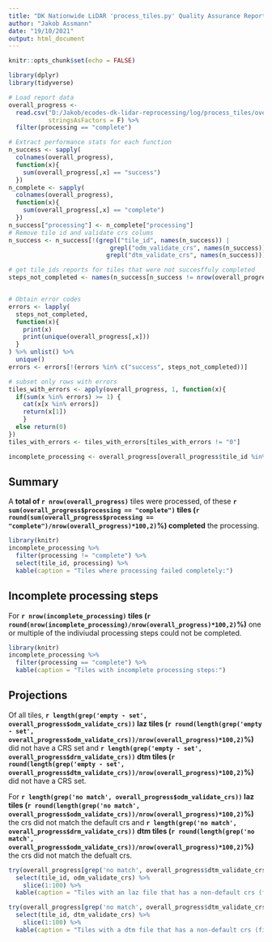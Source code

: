 ```yaml
---
title: "DK Nationwide LiDAR 'process_tiles.py' Quality Assurance Report"
author: "Jakob Assmann"
date: "19/10/2021"
output: html_document
---
```


```r
knitr::opts_chunk$set(echo = FALSE)
```

```r
library(dplyr)
library(tidyverse)

# Load report data
overall_progress <- 
  read.csv("D:/Jakob/ecodes-dk-lidar-reprocessing/log/process_tiles/overall_progress.csv",
           stringsAsFactors = F) %>%
  filter(processing == "complete")

# Extract performance stats for each function
n_success <- sapply(
  colnames(overall_progress), 
  function(x){
    sum(overall_progress[,x] == "success")
  })
n_complete <- sapply(
  colnames(overall_progress), 
  function(x){
    sum(overall_progress[,x] == "complete")
  })
n_success["processing"] <- n_complete["processing"]
# Remove tile id and validate crs colums
n_success <- n_success[!(grepl("tile_id", names(n_success)) |
                            grepl("odm_validate_crs", names(n_success)) |
                           grepl("dtm_validate_crs", names(n_success)))]

# get tile_ids reports for tiles that were not succesffuly completed
steps_not_completed <- names(n_success[n_success != nrow(overall_progress)])


# Obtain error codes
errors <- lapply(
  steps_not_completed,
  function(x){
    print(x)
    print(unique(overall_progress[,x]))
  }
) %>% unlist() %>%
  unique()
errors <- errors[!(errors %in% c("success", steps_not_completed))]

# subset only rows with errors
tiles_with_errors <- apply(overall_progress, 1, function(x){
  if(sum(x %in% errors) >= 1) {
    cat(x[x %in% errors])
    return(x[1])
    }
  else return(0)
})
tiles_with_errors <- tiles_with_errors[tiles_with_errors != "0"]

incomplete_processing <- overall_progress[overall_progress$tile_id %in% tiles_with_errors,]

```

## Summary

A __total of `r nrow(overall_progress)`__ tiles were processed, of these __`r sum(overall_progress$processing == "complete")` tiles (`r round(sum(overall_progress$processing == "complete")/nrow(overall_progress)*100,2)`%) completed__  the processing.  

```r
library(knitr)
incomplete_processing %>%
  filter(processing != "complete") %>%
  select(tile_id, processing) %>%
  kable(caption = "Tiles where processing failed completely:")
```

## Incomplete processing steps

For __`r nrow(incomplete_processing)` tiles (`r round(nrow(incomplete_processing)/nrow(overall_progress)*100,2)`%)__ one or multiple of the indiviudal processing steps could not be completed.

```r
library(knitr)
incomplete_processing %>% 
  filter(processing == "complete") %>% 
  kable(caption = "Tiles with incomplete processing steps:")
```

## Projections

Of all tiles, __`r length(grep('empty - set', overall_progress$odm_validate_crs))` laz tiles (`r round(length(grep('empty - set', overall_progress$odm_validate_crs))/nrow(overall_progress)*100,2)`%)__ did not have a CRS set and __`r length(grep('empty - set', overall_progress$drm_validate_crs))` dtm tiles (`r round(length(grep('empty - set', overall_progress$dtm_validate_crs))/nrow(overall_progress)*100,2)`%)__ did not have a CRS set.

For __`r length(grep('no match', overall_progress$odm_validate_crs))` laz
tiles (`r round(length(grep('no match', overall_progress$odm_validate_crs))/nrow(overall_progress)*100,2)`%)__ the crs did not match the default crs and __`r length(grep('no match', overall_progress$drm_validate_crs))` dtm tiles (`r round(length(grep('no match', overall_progress$odm_validate_crs))/nrow(overall_progress)*100,2)`%)__ the crs
did not match the defualt crs.

```r
try(overall_progress[grep('no match', overall_progress$dtm_validate_crs),] %>%
  select(tile_id, odm_validate_crs) %>%
    slice(1:100) %>%
  kable(caption = "Tiles with an laz file that has a non-default crs (first 100):"))

try(overall_progress[grep('no match', overall_progress$dtm_validate_crs),] %>%
  select(tile_id, dtm_validate_crs) %>%
    slice(1:100) %>%
  kable(caption = "Tiles with a dtm file that has a non-default crs (first 100):"))
```

